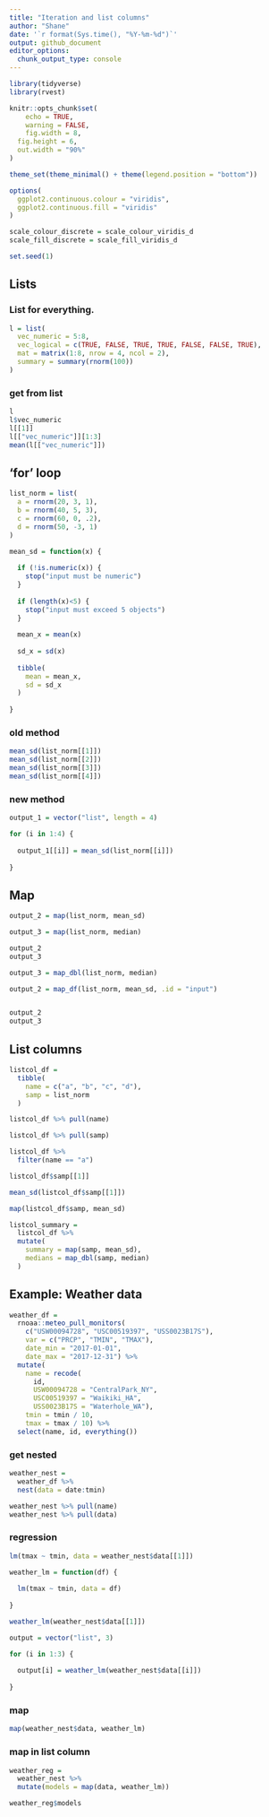 ```yaml
---
title: "Iteration and list columns"
author: "Shane"
date: '`r format(Sys.time(), "%Y-%m-%d")`'
output: github_document
editor_options: 
  chunk_output_type: console
---
```


```r
library(tidyverse)
library(rvest)

knitr::opts_chunk$set(
	echo = TRUE,
	warning = FALSE,
	fig.width = 8, 
  fig.height = 6,
  out.width = "90%"
)

theme_set(theme_minimal() + theme(legend.position = "bottom"))

options(
  ggplot2.continuous.colour = "viridis",
  ggplot2.continuous.fill = "viridis"
)

scale_colour_discrete = scale_colour_viridis_d
scale_fill_discrete = scale_fill_viridis_d

set.seed(1)
```



## Lists

### List for everything.

```r
l = list(
  vec_numeric = 5:8,
  vec_logical = c(TRUE, FALSE, TRUE, TRUE, FALSE, FALSE, TRUE),
  mat = matrix(1:8, nrow = 4, ncol = 2),
  summary = summary(rnorm(100))
)
```

### get from list
```r
l
l$vec_numeric
l[[1]]
l[["vec_numeric"]][1:3]
mean(l[["vec_numeric"]])
```



## 'for' loop

```r
list_norm = list(
  a = rnorm(20, 3, 1),
  b = rnorm(40, 5, 3),
  c = rnorm(60, 0, .2),
  d = rnorm(50, -3, 1)
)
```

```r
mean_sd = function(x) {
  
  if (!is.numeric(x)) {
    stop("input must be numeric")
  }
  
  if (length(x)<5) {
    stop("input must exceed 5 objects")
  }
  
  mean_x = mean(x)
  
  sd_x = sd(x)
  
  tibble(
    mean = mean_x,
    sd = sd_x
  )
  
}
```

### old method

```r
mean_sd(list_norm[[1]])
mean_sd(list_norm[[2]])
mean_sd(list_norm[[3]])
mean_sd(list_norm[[4]])
```

### new method

```r
output_1 = vector("list", length = 4)

for (i in 1:4) {
  
  output_1[[i]] = mean_sd(list_norm[[i]])
  
}
```



## Map

```r
output_2 = map(list_norm, mean_sd)

output_3 = map(list_norm, median)

output_2
output_3
```

```r
output_3 = map_dbl(list_norm, median)

output_2 = map_df(list_norm, mean_sd, .id = "input")


output_2
output_3
```



## List columns

```r
listcol_df = 
  tibble(
    name = c("a", "b", "c", "d"),
    samp = list_norm
  )
```

```r
listcol_df %>% pull(name)

listcol_df %>% pull(samp)

listcol_df %>% 
  filter(name == "a")
```

```r
listcol_df$samp[[1]]

mean_sd(listcol_df$samp[[1]])

map(listcol_df$samp, mean_sd)

listcol_summary =
  listcol_df %>% 
  mutate(
    summary = map(samp, mean_sd),
    medians = map_dbl(samp, median)
  )
```



## Example: Weather data

```r
weather_df = 
  rnoaa::meteo_pull_monitors(
    c("USW00094728", "USC00519397", "USS0023B17S"),
    var = c("PRCP", "TMIN", "TMAX"), 
    date_min = "2017-01-01",
    date_max = "2017-12-31") %>%
  mutate(
    name = recode(
      id, 
      USW00094728 = "CentralPark_NY", 
      USC00519397 = "Waikiki_HA",
      USS0023B17S = "Waterhole_WA"),
    tmin = tmin / 10,
    tmax = tmax / 10) %>%
  select(name, id, everything())
```

### get nested
```r
weather_nest = 
  weather_df %>% 
  nest(data = date:tmin)
```

```r
weather_nest %>% pull(name)
weather_nest %>% pull(data)
```

### regression

```r
lm(tmax ~ tmin, data = weather_nest$data[[1]])
```

```r
weather_lm = function(df) {
  
  lm(tmax ~ tmin, data = df)
  
}

weather_lm(weather_nest$data[[1]])
```

```r
output = vector("list", 3)

for (i in 1:3) {
  
  output[i] = weather_lm(weather_nest$data[[i]])
  
}
```

### map

```r
map(weather_nest$data, weather_lm)
```

### map in list column

```r
weather_reg = 
  weather_nest %>% 
  mutate(models = map(data, weather_lm))

weather_reg$models
```

